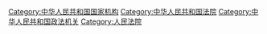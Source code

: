 {{Catmore}}

[[Category:中华人民共和国国家机构|Category:中华人民共和国国家机构]]
[[Category:中华人民共和国法院|Category:中华人民共和国法院]]
[[Category:中华人民共和国政法机关|Category:中华人民共和国政法机关]]
[[Category:人民法院|Category:人民法院]]